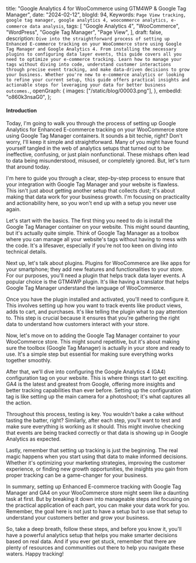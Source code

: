  title: "Google Analytics 4 for WooCommerce using GTM4WP & Google Tag Manager",
 date: "2024-02-12",
 blogId: 94,
 Keywords: `Page View tracking, google tag manager, google analytics 4, woocommerce analytics, e-commerce data analysis`,
 tags: [
  "Google Analytics 4",
  "WooCommerce",
  "WordPress",
  "Google Tag Manager",
  "Page View",
 ],
 draft: false,
 description: `Dive into the straightforward process of setting up Enhanced E-commerce tracking on your WooCommerce store using Google Tag Manager and Google Analytics 4. From installing the necessary plugins to configuring data layer events, this guide covers all you need to optimize your e-commerce tracking. Learn how to manage your tags without diving into code, understand customer interactions through precise event tracking, and make data-driven decisions to grow your business. Whether you're new to e-commerce analytics or looking to refine your current setup, this guide offers practical insights and actionable steps for leveraging your data for better business outcomes.`,
 openGraph: {
  images: ["/static/blog/00003.png"],
 },
 embedId: "o860k3nsaG0",
};

<BlogHeader metadata={metadata} />

#### Introduction

Today, I'm going to walk you through the process of setting up Google Analytics for Enhanced E-commerce tracking on your WooCommerce store using Google Tag Manager containers. It sounds a bit techie, right? Don't worry, I'll keep it simple and straightforward. Many of you might have found yourself tangled in the web of analytics setups that turned out to be ineffective, confusing, or just plain nonfunctional. These mishaps often lead to data being misunderstood, misused, or completely ignored. But, let's turn that around today.

I'm here to guide you through a clear, step-by-step process to ensure that your integration
with Google Tag Manager and your website is flawless. This isn't just about getting
another setup that collects dust; it's about making that data work for your business
growth. I'm focusing on practicality and actionability here, so you won't end up
with a setup you never use again.

Let's start with the basics. The first thing you need to do is install the Google Tag Manager container on your website. This might sound daunting, but it's actually quite simple. Think of Google Tag Manager as a toolbox where you can manage all your website's tags without having to mess with the code. It's a lifesaver, especially if you're not too keen on diving into technical details.

Next up, let's talk about plugins. Plugins for WooCommerce are like apps for your smartphone; they add new features and functionalities to your store. For our purposes, you'll need a plugin that helps track data layer events. A popular choice is the GTM4WP plugin. It's like having a translator that helps Google Tag Manager understand the language of WooCommerce.

Once you have the plugin installed and activated, you'll need to configure it. This involves setting up how you want to track events like product views, adds to cart, and purchases. It's like telling the plugin what to pay attention to. This step is crucial because it ensures that you're gathering the right data to understand how customers interact with your store.

Now, let's move on to adding the Google Tag Manager container to your WooCommerce store. This might sound repetitive, but it's about making sure the toolbox (Google Tag Manager) is actually in your store and ready to use. It's a simple step but essential for making sure everything works together smoothly.

After that, we'll dive into configuring the Google Analytics 4 (GA4) configuration tag on your website. This is where things start to get exciting. GA4 is the latest and greatest from Google, offering more insights and better tracking capabilities than ever before. Setting up the configuration tag is like setting up the main camera for a photoshoot; it's what captures all the action.

Throughout this process, testing is key. You wouldn't bake a cake without tasting the batter, right? Similarly, after each step, you'll want to test and make sure everything is working as it should. This might involve checking that events are being tracked correctly or that data is showing up in Google Analytics as expected.

Lastly, remember that setting up tracking is just the beginning. The real magic happens when you start using that data to make informed decisions. Whether it's optimizing your marketing strategies, improving the customer experience, or finding new growth opportunities, the insights you gain from proper tracking can be a game-changer for your business.

In summary, setting up Enhanced E-commerce tracking with Google Tag Manager and GA4 on your WooCommerce store might seem like a daunting task at first. But by breaking it down into manageable steps and focusing on the practical application of each part, you can make your data work for you. Remember, the goal here is not just to have a setup but to use that setup to understand your customers better and grow your business.

So, take a deep breath, follow these steps, and before you know it, you'll have a powerful analytics setup that helps you make smarter decisions based on real data. And if you ever get stuck, remember that there are plenty of resources and communities out there to help you navigate these waters. Happy tracking!
